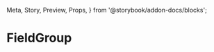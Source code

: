   Meta,
  Story,
  Preview,
  Props,
} from '@storybook/addon-docs/blocks';

<Meta
  title="Forms/Presets/FieldGroup"
  component={FieldGroup}
/>

# FieldGroup

<Preview>
  <Story name="Types">
    <LocationDebugger />
    <Form debug>
      <FieldGroup label="Custom label">
        <Field
          name="field"
          helper="Type 'appear' to make the next fieldgroup show"
          xl={12}
          lg={12}
        />
      </FieldGroup>
      <FieldGroup
        conditional={['field=appear']}
        label="Hidden"
      >
        <Field name="hidden" xl={12} lg={12} />
      </FieldGroup>
    </Form>
  </Story>
</Preview>
